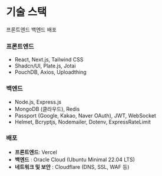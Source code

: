 

# 기술 스택

<div className="min-h-[630px] mt-8">
  <Tabs defaultValue="front">
    <TabsList className="grid w-full h-fit grid-cols-3">
      <TabsTrigger className="text-[15px] font-semibold" value="front">프론트엔드</TabsTrigger>
      <TabsTrigger className="text-[15px] font-semibold" value="back">백엔드</TabsTrigger>
      <TabsTrigger className="text-[15px] font-semibold" value="deploy">배포</TabsTrigger>
    </TabsList>
    <TabsContent value="front">
      <FrontendStack/>
    </TabsContent>
    <TabsContent value="back">
      <BackendStack/>
    </TabsContent>
    <TabsContent value="deploy">
      <DeploymentStack/>
    </TabsContent>
  </Tabs>
</div>

### **프론트엔드**
- React, Next.js, Tailwind CSS
- Shadcn/UI, Plate.js, Jotai
- PouchDB, Axios, Uploadthing

### **백엔드**
- Node.js, Express.js
- MongoDB (클라우드), Redis
- Passport (Google, Kakao, Naver OAuth), JWT, WebSocket
- Helmet, Bcryptjs, Nodemailer, Dotenv, ExpressRateLimit

### **배포**
- **프론트엔드**: Vercel
- **백엔드** : Oracle Cloud (Ubuntu Minimal 22.04 LTS)
- **네트워크 및 보안** : Cloudflare (DNS, SSL, WAF 등)